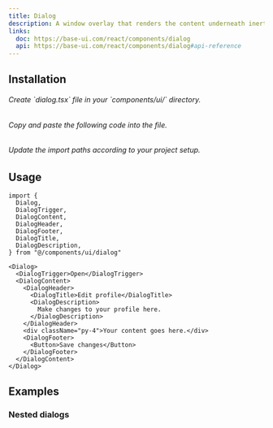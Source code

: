 ```yaml
---
title: Dialog
description: A window overlay that renders the content underneath inert.
links:
  doc: https://base-ui.com/react/components/dialog
  api: https://base-ui.com/react/components/dialog#api-reference
---
```


<ComponentViewer name="dialog-demo"/>

## Installation

<Stepper totalSteps={3}>
  <Step stepNumber={1}>
    <h6>Create `dialog.tsx` file in your `components/ui/` directory.</h6>
  </Step>
  <Step stepNumber={2}>
    <h6>Copy and paste the following code into the file.</h6>
    <ComponentSource name="dialog" />
  </Step>
  <Step stepNumber={3}>
    <h6>Update the import paths according to your project setup.</h6>
  </Step>
</Stepper>

## Usage

```tsx
import {
  Dialog,
  DialogTrigger,
  DialogContent,
  DialogHeader,
  DialogFooter,
  DialogTitle,
  DialogDescription,
} from "@/components/ui/dialog"
```

```tsx
<Dialog>
  <DialogTrigger>Open</DialogTrigger>
  <DialogContent>
    <DialogHeader>
      <DialogTitle>Edit profile</DialogTitle>
      <DialogDescription>
        Make changes to your profile here.
      </DialogDescription>
    </DialogHeader>
    <div className="py-4">Your content goes here.</div>
    <DialogFooter>
      <Button>Save changes</Button>
    </DialogFooter>
  </DialogContent>
</Dialog>
```

## Examples

### Nested dialogs

<ComponentViewer className="mt-6" name="dialog-nested-demo"/>